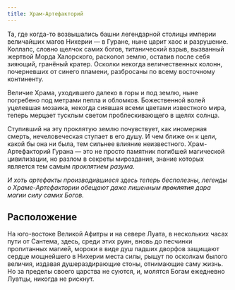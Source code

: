```yaml
---
title: Храм-Артефакторий
---
```


<ButtonCover src="pic.jpg" title="Гуранский Храм-Артефакторий" authorHref="https://www.artstation.com/rroland" author="Roman Kuteynikov"/>

<BlockquoteBox attention text>
Та, где когда-то возвышались башни легендарной столицы империи величайших магов Нихерии — в Гуране, ныне царит хаос и разрушение. Коллапс, словно щелчок самих богов, титанический взрыв, вызванный жертвой Морда Халорского, расколол землю, оставив после себя зияющий, гранёный кратер. Осколки некогда величественных колонн, почерневших от синего пламени, разбросаны по всему восточному континенту.  

Величие Храма, уходившего далеко в горы и под землю, ныне погребено под метрами пепла и обломков. Божественной волей уцелевшая мозаика, некогда сиявшая всеми цветами известного мира, теперь мерцает тусклым светом проблескивающего в щелях солнца.

Ступивший на эту проклятую землю почувствует, как иномерная смерть, нечеловеческая ступает в его душу. И чем ближе он к цели, какой бы она ни была, тем сильнее влияние неизвестного. Храм-Артефакторий Гурана — это не просто памятник погибшей магической цивилизации, но разлом в секреты мироздания, знание которых является тем самым *проклятием разума*.

*И хоть артефакты производившиеся здесь теперь бесполезны, легенды о Храме-Артефактории обещают даже лишенным ~~проклятия~~ дара магии силу самих Богов.*
</BlockquoteBox>

## Расположение
На юго-востоке Великой Афитры и на севере Луата, в нескольких часах пути от Сантема, здесь, среди этих руин, вновь до песчинки пропитанных магией, мороки в виде душ падших дворфов защищают сердце мощнейшего в Нихерии места силы, рыщут по осколкам былого величия, издавая душераздирающие стоны, отнимающие саму жизнь. Но за пределы своего царства не суются, и, молятся Богам ежедневно Луатцы, никогда не рискнут.